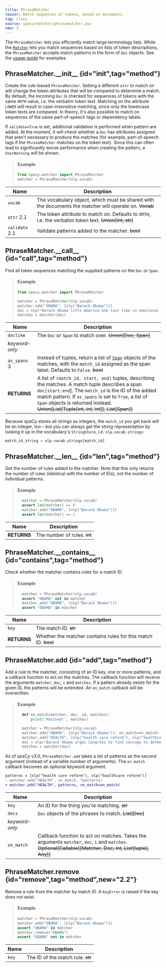 ```yaml
---
title: PhraseMatcher
teaser: Match sequences of tokens, based on documents
tag: class
source: spacy/matcher/phrasematcher.pyx
new: 2
---
```


The `PhraseMatcher` lets you efficiently match large terminology lists. While
the [`Matcher`](/api/matcher) lets you match sequences based on lists of token
descriptions, the `PhraseMatcher` accepts match patterns in the form of `Doc`
objects. See the [usage guide](/usage/rule-based-matching#phrasematcher) for
examples.

## PhraseMatcher.\_\_init\_\_ {id="init",tag="method"}

Create the rule-based `PhraseMatcher`. Setting a different `attr` to match on
will change the token attributes that will be compared to determine a match. By
default, the incoming `Doc` is checked for sequences of tokens with the same
`ORTH` value, i.e. the verbatim token text. Matching on the attribute `LOWER`
will result in case-insensitive matching, since only the lowercase token texts
are compared. In theory, it's also possible to match on sequences of the same
part-of-speech tags or dependency labels.

If `validate=True` is set, additional validation is performed when pattern are
added. At the moment, it will check whether a `Doc` has attributes assigned that
aren't necessary to produce the matches (for example, part-of-speech tags if the
`PhraseMatcher` matches on the token text). Since this can often lead to
significantly worse performance when creating the pattern, a `UserWarning` will
be shown.

> #### Example
>
> ```python
> from spacy.matcher import PhraseMatcher
> matcher = PhraseMatcher(nlp.vocab)
> ```

| Name                                    | Description                                                                                            |
| --------------------------------------- | ------------------------------------------------------------------------------------------------------ |
| `vocab`                                 | The vocabulary object, which must be shared with the documents the matcher will operate on. ~~Vocab~~  |
| `attr` <Tag variant="new">2.1</Tag>     | The token attribute to match on. Defaults to `ORTH`, i.e. the verbatim token text. ~~Union[int, str]~~ |
| `validate` <Tag variant="new">2.1</Tag> | Validate patterns added to the matcher. ~~bool~~                                                       |

## PhraseMatcher.\_\_call\_\_ {id="call",tag="method"}

Find all token sequences matching the supplied patterns on the `Doc` or `Span`.

> #### Example
>
> ```python
> from spacy.matcher import PhraseMatcher
>
> matcher = PhraseMatcher(nlp.vocab)
> matcher.add("OBAMA", [nlp("Barack Obama")])
> doc = nlp("Barack Obama lifts America one last time in emotional farewell")
> matches = matcher(doc)
> ```

| Name                                  | Description                                                                                                                                                                                                                                                                                              |
| ------------------------------------- | -------------------------------------------------------------------------------------------------------------------------------------------------------------------------------------------------------------------------------------------------------------------------------------------------------- |
| `doclike`                             | The `Doc` or `Span` to match over. ~~Union[Doc, Span]~~                                                                                                                                                                                                                                                  |
| _keyword-only_                        |                                                                                                                                                                                                                                                                                                          |
| `as_spans` <Tag variant="new">3</Tag> | Instead of tuples, return a list of [`Span`](/api/span) objects of the matches, with the `match_id` assigned as the span label. Defaults to `False`. ~~bool~~                                                                                                                                            |
| **RETURNS**                           | A list of `(match_id, start, end)` tuples, describing the matches. A match tuple describes a span `doc[start:end`]. The `match_id` is the ID of the added match pattern. If `as_spans` is set to `True`, a list of `Span` objects is returned instead. ~~Union[List[Tuple[int, int, int]], List[Span]]~~ |

<Infobox title="Note on retrieving the string representation of the match_id" variant="warning">

Because spaCy stores all strings as integers, the `match_id` you get back will
be an integer, too – but you can always get the string representation by looking
it up in the vocabulary's `StringStore`, i.e. `nlp.vocab.strings`:

```python
match_id_string = nlp.vocab.strings[match_id]
```

</Infobox>

## PhraseMatcher.\_\_len\_\_ {id="len",tag="method"}

Get the number of rules added to the matcher. Note that this only returns the
number of rules (identical with the number of IDs), not the number of individual
patterns.

> #### Example
>
> ```python
>   matcher = PhraseMatcher(nlp.vocab)
>   assert len(matcher) == 0
>   matcher.add("OBAMA", [nlp("Barack Obama")])
>   assert len(matcher) == 1
> ```

| Name        | Description                  |
| ----------- | ---------------------------- |
| **RETURNS** | The number of rules. ~~int~~ |

## PhraseMatcher.\_\_contains\_\_ {id="contains",tag="method"}

Check whether the matcher contains rules for a match ID.

> #### Example
>
> ```python
>   matcher = PhraseMatcher(nlp.vocab)
>   assert "OBAMA" not in matcher
>   matcher.add("OBAMA", [nlp("Barack Obama")])
>   assert "OBAMA" in matcher
> ```

| Name        | Description                                                    |
| ----------- | -------------------------------------------------------------- |
| `key`       | The match ID. ~~str~~                                          |
| **RETURNS** | Whether the matcher contains rules for this match ID. ~~bool~~ |

## PhraseMatcher.add {id="add",tag="method"}

Add a rule to the matcher, consisting of an ID key, one or more patterns, and a
callback function to act on the matches. The callback function will receive the
arguments `matcher`, `doc`, `i` and `matches`. If a pattern already exists for
the given ID, the patterns will be extended. An `on_match` callback will be
overwritten.

> #### Example
>
> ```python
>   def on_match(matcher, doc, id, matches):
>       print('Matched!', matches)
>
>   matcher = PhraseMatcher(nlp.vocab)
>   matcher.add("OBAMA", [nlp("Barack Obama")], on_match=on_match)
>   matcher.add("HEALTH", [nlp("health care reform"), nlp("healthcare reform")], on_match=on_match)
>   doc = nlp("Barack Obama urges Congress to find courage to defend his healthcare reforms")
>   matches = matcher(doc)
> ```

<Infobox title="Changed in v3.0" variant="warning">

As of spaCy v3.0, `PhraseMatcher.add` takes a list of patterns as the second
argument (instead of a variable number of arguments). The `on_match` callback
becomes an optional keyword argument.

```diff
patterns = [nlp("health care reform"), nlp("healthcare reform")]
- matcher.add("HEALTH", on_match, *patterns)
+ matcher.add("HEALTH", patterns, on_match=on_match)
```

</Infobox>

| Name           | Description                                                                                                                                                |
| -------------- | ---------------------------------------------------------------------------------------------------------------------------------------------------------- |
| `key`          | An ID for the thing you're matching. ~~str~~                                                                                                               |
| `docs`         | `Doc` objects of the phrases to match. ~~List[Doc]~~                                                                                                       |
| _keyword-only_ |                                                                                                                                                            |
| `on_match`     | Callback function to act on matches. Takes the arguments `matcher`, `doc`, `i` and `matches`. ~~Optional[Callable[[Matcher, Doc, int, List[tuple], Any]]~~ |

## PhraseMatcher.remove {id="remove",tag="method",new="2.2"}

Remove a rule from the matcher by match ID. A `KeyError` is raised if the key
does not exist.

> #### Example
>
> ```python
> matcher = PhraseMatcher(nlp.vocab)
> matcher.add("OBAMA", [nlp("Barack Obama")])
> assert "OBAMA" in matcher
> matcher.remove("OBAMA")
> assert "OBAMA" not in matcher
> ```

| Name  | Description                       |
| ----- | --------------------------------- |
| `key` | The ID of the match rule. ~~str~~ |
